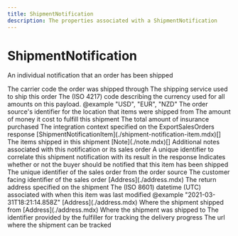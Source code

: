 ```yaml
---
title: ShipmentNotification
description: The properties associated with a ShipmentNotification
---
```


ShipmentNotification
===============================================
An individual notification that an order has been shipped

<Reference>
  <Field name="carrier_code" type="string" nullable={true}>
    <Description>
      The carrier code the order was shipped through
    </Description>
  </Field>
  <Field name="carrier_service_code" type="string" nullable={true}>
    <Description>
      The shipping service used to ship this order
    </Description>
  </Field>
  <Field name="currency" type="string" nullable={true}>
    <Description>
      The (ISO 4217) code describing the currency used for all amounts on this payload. @example "USD", "EUR", "NZD"
    </Description>
  </Field>
  <Field name="ext_location_id" type="string" nullable={true}>
    <Description>
      The order source's identifier for the location that items were shipped from
    </Description>
  </Field>
  <Field name="fulfillment_cost" type="number" nullable={true}>
    <Description>
      The amount of money it cost to fulfill this shipment
    </Description>
  </Field>
  <Field name="insurance_cost" type="number" nullable={true}>
    <Description>
      The total amount of insurance purchased
    </Description>
  </Field>
  <Field name="integration_context" type="any" nullable={false}>
    <Description>
      The integration context specified on the ExportSalesOrders response
    </Description>
  </Field>
  <Field name="items" nullable={false}>
    <Type>
      [ShipmentNotificationItem](./shipment-notification-item.mdx)[]
    </Type>
    <Description>
      The items shipped in this shipment
    </Description>
  </Field>
  <Field name="notes" nullable={true}>
    <Type>
      [Note](./note.mdx)[]
    </Type>
    <Description>
      Additional notes associated with this notification or its sales order
    </Description>
  </Field>
  <Field name="notification_id" type="string" nullable={false}>
    <Description>
      A unique identifier to correlate this shipment notification with its result in the response
    </Description>
  </Field>
  <Field name="notify_buyer" type="boolean" nullable={true}>
    <Description>
      Indicates whether or not the buyer should be notified that this item has been shipped
    </Description>
  </Field>
  <Field name="order_id" type="string" nullable={false}>
    <Description>
      The unique identifier of the sales order from the order source
    </Description>
  </Field>
  <Field name="order_number" type="string" nullable={true}>
    <Description>
      The customer facing identifier of the sales order
    </Description>
  </Field>
  <Field name="return_address" nullable={true}>
    <Type>
      [Address](./address.mdx)
    </Type>
    <Description>
      The return address specified on the shipment
    </Description>
  </Field>
  <Field name="ship_date" type="string" nullable={true}>
    <Description>
      The (ISO 8601) datetime (UTC) associated with when this item was last modified @example "2021-03-31T18:21:14.858Z"
    </Description>
  </Field>
  <Field name="ship_from" nullable={true}>
    <Type>
      [Address](./address.mdx)
    </Type>
    <Description>
      Where the shipment shipped from
    </Description>
  </Field>
  <Field name="ship_to" nullable={true}>
    <Type>
      [Address](./address.mdx)
    </Type>
    <Description>
      Where the shipment was shipped to
    </Description>
  </Field>
  <Field name="tracking_number" type="string" nullable={true}>
    <Description>
      The identifier provided by the fulfiller for tracking the delivery progress
    </Description>
  </Field>
  <Field name="tracking_url" type="string" nullable={true}>
    <Description>
      The url where the shipment can be tracked
    </Description>
  </Field>
</Reference>